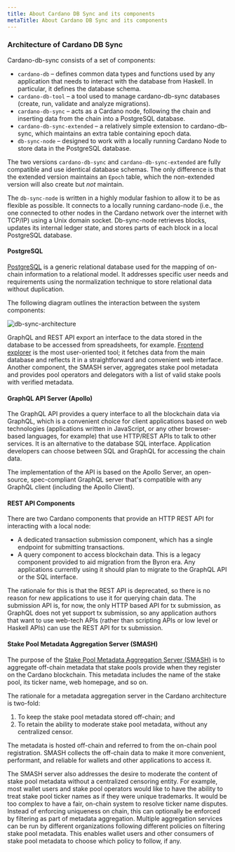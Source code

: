 ```yaml
---
title: About Cardano DB Sync and its components
metaTitle: About Cardano DB Sync and its components
---
```


### Architecture of Cardano DB Sync

Cardano-db-sync consists of a set of components:

- `cardano-db` – defines common data types and functions used by any application
  that needs to interact with the database from Haskell. In particular, it
  defines the database schema.
- `cardano-db-tool` – a tool used to manage cardano-db-sync databases (create,
  run, validate and analyze migrations).
- `cardano-db-sync` – acts as a Cardano node, following the chain and inserting
  data from the chain into a PostgreSQL database.
- `cardano-db-sync-extended` – a relatively simple extension to cardano-db-sync,
  which maintains an extra table containing epoch data.
- `db-sync-node` – designed to work with a locally running Cardano Node to store
  data in the PostgreSQL database.

The two versions `cardano-db-sync` and `cardano-db-sync-extended` are fully
compatible and use identical database schemas. The only difference is that the
extended version maintains an `Epoch` table, which the non-extended version will
also create but _not_ maintain.

The `db-sync-node` is written in a highly modular fashion to allow it to be as
flexible as possible. It connects to a locally running cardano-node (i.e., the
one connected to other nodes in the Cardano network over the internet with
TCP/IP) using a Unix domain socket. Db-sync-node retrieves blocks, updates its
internal ledger state, and stores parts of each block in a local PostgreSQL
database.

#### PostgreSQL

[PostgreSQL](https://www.postgresql.org/) is a generic relational database used
for the mapping of on-chain information to a relational model. It addresses
specific user needs and requirements using the normalization technique to store
relational data without duplication.

The following diagram outlines the interaction between the system components:

![db-sync-architecture](https://ucarecdn.com/0a179e23-8258-48f8-8204-339e5233cce6/)

GraphQL and REST API export an interface to the data stored in the database to
be accessed from spreadsheets, for example.
[Frontend explorer](https://explorer.cardano.org/en) is the most user-oriented
tool; it fetches data from the main database and reflects it in a
straightforward and convenient web interface. Another component, the SMASH
server, aggregates stake pool metadata and provides pool operators and
delegators with a list of valid stake pools with verified metadata.

#### GraphQL API Server (Apollo)

The GraphQL API provides a query interface to all the blockchain data via
GraphQL, which is a convenient choice for client applications based on web
technologies (applications written in JavaScript, or any other browser-based
languages, for example) that use HTTP/REST APIs to talk to other services. It is
an alternative to the database SQL interface. Application developers can choose
between SQL and GraphQL for accessing the chain data.

The implementation of the API is based on the Apollo Server, an open-source,
spec-compliant GraphQL server that's compatible with any GraphQL client
(including the Apollo Client).

#### REST API Components

There are two Cardano components that provide an HTTP REST API for interacting
with a local node:

- A dedicated transaction submission component, which has a single endpoint for
  submitting transactions.
- A query component to access blockchain data. This is a legacy component
  provided to aid migration from the Byron era. Any applications currently using
  it should plan to migrate to the GraphQL API or the SQL interface.

The rationale for this is that the REST API is deprecated, so there is no reason
for new applications to use it for querying chain data. The submission API is,
for now, the only HTTP based API for tx submission, as GraphQL does not yet
support tx submission, so any application authors that want to use web-tech APIs
(rather than scripting APIs or low level or Haskell APIs) can use the REST API
for tx submission.

#### Stake Pool Metadata Aggregation Server (SMASH)

The purpose of the [Stake Pool Metadata Aggregation Server (SMASH)](https://docs.cardano.org/cardano-components/smash) is to
aggregate off-chain metadata that stake pools provide when they register on the
Cardano blockchain. This metadata includes the name of the stake pool, its
ticker name, web homepage, and so on.

The rationale for a metadata aggregation server in the Cardano architecture is
two-fold:

1. To keep the stake pool metadata stored off-chain; and
2. To retain the ability to moderate stake pool metadata, without any
   centralized censor.

The metadata is hosted off-chain and referred to from the on-chain pool
registration. SMASH collects the off-chain data to make it more convenient,
performant, and reliable for wallets and other applications to access it.

The SMASH server also addresses the desire to moderate the content of stake pool
metadata without a centralized censoring entity. For example, most wallet users
and stake pool operators would like to have the ability to treat stake pool
ticker names as if they were unique trademarks. It would be too complex to have
a fair, on-chain system to resolve ticker name disputes. Instead of enforcing
uniqueness on chain, this can optionally be enforced by filtering as part of
metadata aggregation. Multiple aggregation services can be run by different
organizations following different policies on filtering stake pool metadata.
This enables wallet users and other consumers of stake pool metadata to choose
which policy to follow, if any.
